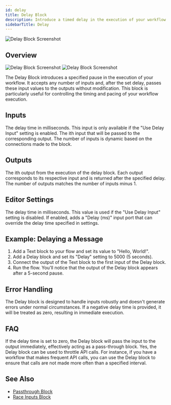 ```yaml
---
id: delay
title: Delay Block
description: Introduce a timed delay in the execution of your workflow
sidebarTitle: Delay
---
```


![Delay Block Screenshot](./assets/delay-block.png)

## Overview
<Frame className="block dark:hidden">
  <img src="/block-reference/assets/delay_light.png" alt="Delay Block Screenshot" />
</Frame>
<Frame className="hidden dark:block">
  <img src="/block-reference/assets/delay_dark.png" alt="Delay Block Screenshot" />
</Frame>

The Delay Block introduces a specified pause in the execution of your workflow. It accepts any number of inputs and, after the set delay, passes these input values to the outputs without modification. This block is particularly useful for controlling the timing and pacing of your workflow execution.

## Inputs

<ParamField path="Delay (ms)" type="number">
  The delay time in milliseconds. This input is only available if the "Use Delay Input" setting is enabled.
</ParamField>

<ParamField path="Input [i]" type="any">
  The ith input that will be passed to the corresponding output. The number of inputs is dynamic based on the connections made to the block.
</ParamField>

## Outputs

<ResponseField name="Output [i]" type="any">
  The ith output from the execution of the delay block. Each output corresponds to its respective input and is returned after the specified delay. The number of outputs matches the number of inputs minus 1.
</ResponseField>

## Editor Settings

<ParamField path="Delay (ms)" type="number" default={0}>
  The delay time in milliseconds. This value is used if the "Use Delay Input" setting is disabled.
</ParamField>

<ParamField path="Use Delay Input" type="boolean" default={false}>
  If enabled, adds a "Delay (ms)" input port that can override the delay time specified in settings.
</ParamField>

## Example: Delaying a Message

1. Add a Text block to your flow and set its value to "Hello, World!".
2. Add a Delay block and set its "Delay" setting to 5000 (5 seconds).
3. Connect the output of the Text block to the first input of the Delay block.
4. Run the flow. You'll notice that the output of the Delay block appears after a 5-second pause.

## Error Handling

The Delay block is designed to handle inputs robustly and doesn't generate errors under normal circumstances. If a negative delay time is provided, it will be treated as zero, resulting in immediate execution.

## FAQ

<AccordionGroup>
  <Accordion title="What happens if I set the delay time to zero?">
    If the delay time is set to zero, the Delay block will pass the input to the output immediately, effectively acting as a pass-through block.
  </Accordion>

  <Accordion title="Can I use the Delay block to throttle API calls?">
    Yes, the Delay block can be used to throttle API calls. For instance, if you have a workflow that makes frequent API calls, you can use the Delay block to ensure that calls are not made more often than a specified interval.
  </Accordion>
</AccordionGroup>

## See Also

- [Passthrough Block](./passthrough)
- [Race Inputs Block](./race-inputs)
